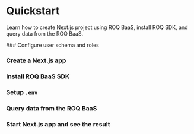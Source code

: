 
# Quickstart

Learn how to create Next.js project using ROQ BaaS, install ROQ SDK, and query data from the ROQ BaaS.

<Steps>
### Configure user schema and roles

### Create a Next.js app

### Install ROQ BaaS SDK

### Setup `.env`

### Query data from the ROQ BaaS

### Start Next.js app and see the result
</Steps>